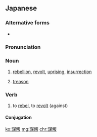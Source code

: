 ==Japanese==
{{ja-kanjitab|む|ほん|yomi=o}}

===Alternative forms===
* {{l/ja|謀反}}

===Pronunciation===
{{ja-pron|むほん|y=o}}

===Noun===
{{ja-noun|むほん}}

# [[rebellion]], [[revolt]], [[uprising]], [[insurrection]]
# {{lb|ja|dated|sort=むほん}} [[treason]]

===Verb===
{{ja-verb-suru|むほん}}

# to [[rebel]], to [[revolt]] (against)

====Conjugation====
{{ja-suru|むほん}}

[[ko:謀叛]]
[[mg:謀叛]]
[[chr:謀叛]]